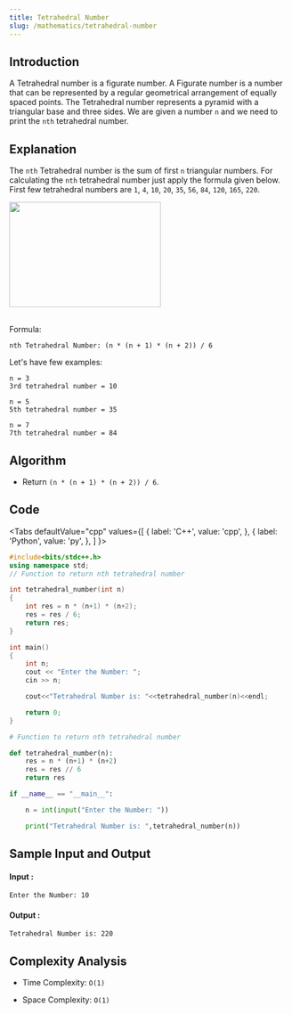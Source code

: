 ```yaml
---
title: Tetrahedral Number
slug: /mathematics/tetrahedral-number
---
```


## Introduction

A Tetrahedral number is a figurate number. A Figurate number is a number that can be represented by a regular geometrical arrangement of equally spaced points. The Tetrahedral number represents a pyramid with a triangular base and three sides. We are given a number `n` and we need to print the `nth` tetrahedral number.

## Explanation 

The `nth` Tetrahedral number is the sum of first `n` triangular numbers. For calculating the `nth` tetrahedral number just apply the formula given below. First few tetrahedral numbers are `1`, `4`, `10`, `20`, `35`, `56`, `84`, `120`, `165`, `220`.

<img src="https://i.imgur.com/lSdNIiO.jpg" width="272" height="189" /><br/><br/>

Formula: 
```
nth Tetrahedral Number: (n * (n + 1) * (n + 2)) / 6
```

Let's have few examples: 
```
n = 3
3rd tetrahedral number = 10

n = 5
5th tetrahedral number = 35

n = 7
7th tetrahedral number = 84
```

## Algorithm

- Return `(n * (n + 1) * (n + 2)) / 6`.

## Code


<Tabs
  defaultValue="cpp"
  values={[
    { label: 'C++', value: 'cpp', },
    { label: 'Python', value: 'py', },
  ]
}>
<TabItem value="cpp">

```cpp
#include<bits/stdc++.h>
using namespace std;
// Function to return nth tetrahedral number

int tetrahedral_number(int n) 
{
    int res = n * (n+1) * (n+2);
    res = res / 6;
    return res;
}

int main() 
{
    int n;
    cout << "Enter the Number: ";
    cin >> n;

    cout<<"Tetrahedral Number is: "<<tetrahedral_number(n)<<endl;

    return 0;
}
```
</TabItem>

<TabItem value="py">

```python   
# Function to return nth tetrahedral number

def tetrahedral_number(n):
    res = n * (n+1) * (n+2)
    res = res // 6
    return res

if __name__ == "__main__":

    n = int(input("Enter the Number: "))

    print("Tetrahedral Number is: ",tetrahedral_number(n))
```
</TabItem>

</Tabs>

## Sample Input and Output

#### Input :

```
Enter the Number: 10
```

#### Output :

```
Tetrahedral Number is: 220
```

## Complexity Analysis

- Time Complexity: `O(1)`

- Space Complexity: `O(1)`